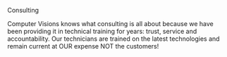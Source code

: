 
<ResponsiveHeading>Consulting</ResponsiveHeading>
<Divider />

Computer Visions knows what consulting is all about because we have been providing it in technical training for years: trust, service and accountability. Our technicians are trained on the latest technologies and remain current at OUR expense NOT the customers!
